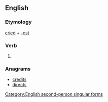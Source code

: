 ==English==

===Etymology===
[[cried]] + [[-est]]

===Verb===
{{en-verb form}}

# {{context|archaic|lang=en}} {{form of|Second-person singular past form|cry}}

===Anagrams===
* [[credits#English|credits]]
* [[directs#English|directs]]

[[Category:English second-person singular forms]]